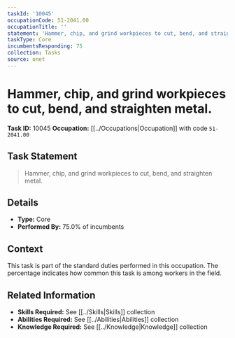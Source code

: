 ```yaml
---
taskId: '10045'
occupationCode: 51-2041.00
occupationTitle: ''
statement: 'Hammer, chip, and grind workpieces to cut, bend, and straighten metal.'
taskType: Core
incumbentsResponding: 75
collection: Tasks
source: onet
---
```

# Hammer, chip, and grind workpieces to cut, bend, and straighten metal.

**Task ID:** 10045
**Occupation:** [[../Occupations|Occupation]] with code `51-2041.00`

## Task Statement

> Hammer, chip, and grind workpieces to cut, bend, and straighten metal.

## Details

- **Type:** Core
- **Performed By:** 75.0% of incumbents

## Context

This task is part of the standard duties performed in this occupation. The percentage indicates how common this task is among workers in the field.

## Related Information

- **Skills Required:** See [[../Skills|Skills]] collection
- **Abilities Required:** See [[../Abilities|Abilities]] collection
- **Knowledge Required:** See [[../Knowledge|Knowledge]] collection
